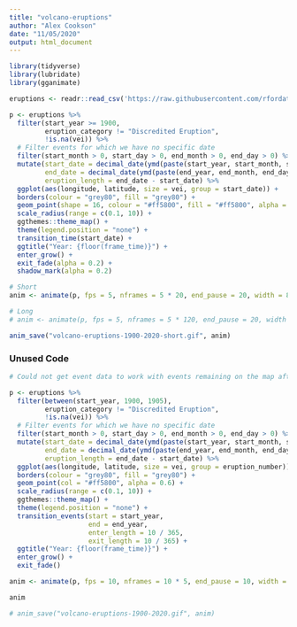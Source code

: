 ```yaml
---
title: "volcano-eruptions"
author: "Alex Cookson"
date: "11/05/2020"
output: html_document
---
```


```r
library(tidyverse)
library(lubridate)
library(gganimate)

eruptions <- readr::read_csv('https://raw.githubusercontent.com/rfordatascience/tidytuesday/master/data/2020/2020-05-12/eruptions.csv')
```

```r
p <- eruptions %>%
  filter(start_year >= 1900,
         eruption_category != "Discredited Eruption",
         !is.na(vei)) %>%
  # Filter events for which we have no specific date
  filter(start_month > 0, start_day > 0, end_month > 0, end_day > 0) %>%
  mutate(start_date = decimal_date(ymd(paste(start_year, start_month, start_day, sep = "-"))),
         end_date = decimal_date(ymd(paste(end_year, end_month, end_day, sep = "-"))),
         eruption_length = end_date - start_date) %>%
  ggplot(aes(longitude, latitude, size = vei, group = start_date)) +
  borders(colour = "grey80", fill = "grey80") +
  geom_point(shape = 16, colour = "#ff5800", fill = "#ff5800", alpha = 0.6) +
  scale_radius(range = c(0.1, 10)) +
  ggthemes::theme_map() +
  theme(legend.position = "none") +
  transition_time(start_date) +
  ggtitle("Year: {floor(frame_time)}") +
  enter_grow() +
  exit_fade(alpha = 0.2) +
  shadow_mark(alpha = 0.2)

# Short
anim <- animate(p, fps = 5, nframes = 5 * 20, end_pause = 20, width = 800, height = 500)

# Long
# anim <- animate(p, fps = 5, nframes = 5 * 120, end_pause = 20, width = 800, height = 500)

anim_save("volcano-eruptions-1900-2020-short.gif", anim)
```


### Unused Code

```r
# Could not get event data to work with events remaining on the map after ending

p <- eruptions %>%
  filter(between(start_year, 1900, 1905),
         eruption_category != "Discredited Eruption",
         !is.na(vei)) %>%
  # Filter events for which we have no specific date
  filter(start_month > 0, start_day > 0, end_month > 0, end_day > 0) %>%
  mutate(start_date = decimal_date(ymd(paste(start_year, start_month, start_day, sep = "-"))),
         end_date = decimal_date(ymd(paste(end_year, end_month, end_day, sep = "-"))),
         eruption_length = end_date - start_date) %>%
  ggplot(aes(longitude, latitude, size = vei, group = eruption_number)) +
  borders(colour = "grey80", fill = "grey80") +
  geom_point(col = "#ff5800", alpha = 0.6) +
  scale_radius(range = c(0.1, 10)) +
  ggthemes::theme_map() +
  theme(legend.position = "none") +
  transition_events(start = start_year,
                    end = end_year,
                    enter_length = 10 / 365,
                    exit_length = 10 / 365) +
  ggtitle("Year: {floor(frame_time)}") +
  enter_grow() +
  exit_fade()

anim <- animate(p, fps = 10, nframes = 10 * 5, end_pause = 10, width = 800, height = 500)

anim

# anim_save("volcano-eruptions-1900-2020.gif", anim)
```



